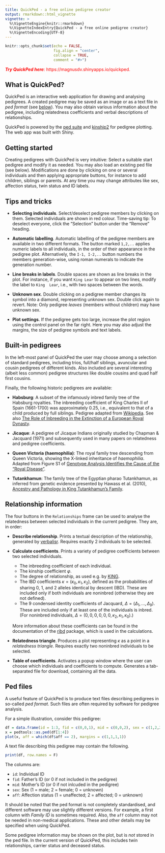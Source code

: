 ```yaml
---
title: QuickPed - a free online pedigree creator
output: rmarkdown::html_vignette
vignette: >
  %\VignetteEngine{knitr::rmarkdown}
  %\VignetteIndexEntry{QuickPed - a free online pedigree creator}
  %\VignetteEncoding{UTF-8}
---
```


```r
knitr::opts_chunk$set(echo = FALSE, 
                      fig.align = "center",
                      collapse = TRUE,
                      comment = "#>")
```

::: { .greeting .message style="color: red;"}
**_Try QuickPed here_**: https://magnusdv.shinyapps.io/quickped.
:::

## What is QuickPed?
QuickPed is an interactive web application for drawing and analysing pedigrees. A created pedigree may be saved as an image or as a text file in *ped format* (see [below](#ped-files)). You may also obtain various information about the pedigree, including relatedness coefficients and verbal descriptions of relationships.

QuickPed is powered by the [ped suite](https://magnusdv.github.io/pedsuite/) and [kinship2](https://CRAN.R-project.org/package=kinship2) for pedigree plotting. The web app was built with Shiny.


## Getting started
Creating pedigrees with QuickPed is very intuitive: Select a suitable start pedigree and modify it as needed. You may also load an existing ped file (see below). Modifications are done by clicking on one or several individuals and then applying appropriate buttons, for instance to add children, siblings or parents. At any time you may change attributes like sex, affection status, twin status and ID labels. 

## Tips and tricks

* __Selecting individuals__. Select/deselect pedigree members by clicking on them. Selected individuals are shown in red colour. Time-saving tip: To deselect everyone, click the "Selection" button under the "Remove" heading.

* __Automatic labelling__. Automatic labelling of the pedigree members are available in two different formats. The button marked `1,2,..` applies numeric labels to all individuals, in the order of their appearance in the pedigree plot. Alternatively, the `I-1, I-2,..` button numbers the members generation-wise, using roman numerals to indicate the generation number. 

* __Line breaks in labels__. Double spaces are shown as line breaks in the plot. For instance, if you want `King Lear` to appear on two lines, modify the label to `King  Lear`, i.e., with two spaces between the words.

* __Unknown sex__. Double clicking on a pedigree member changes its symbol into a diamond, representing unknown sex. Double click again to revert. Note: Only pedigree *leaves* (members without children) may have unknown sex.

* __Plot settings__. If the pedigree gets too large, increase the plot region using the control panel on the far right. Here you may also adjust the margins, the size of pedigree symbols and text labels.

## Built-in pedigrees
In the left-most panel of QuickPed the user may choose among a selection of standard pedigrees, including trios, full/half siblings, avuncular and cousin pedigrees of different kinds. Also included are several interesting (albeit less common) pedigree structures like double cousins and quad half first cousins. 

Finally, the following historic pedigrees are available:

* __Habsburg__: A subset of the infamously inbred family tree of the Habsburg royalties. The inbreeding coefficient of King Charles II of Spain (1661-1700) was approximately 0.25, i.e., equivalent to that of a child produced by full siblings. Pedigree adapted from [Wikipedia](https://en.wikipedia.org/wiki/Habsburg_family_tree). See also [The Role of Inbreeding in the Extinction of a European Royal Dynasty](https://doi.org/10.1371/journal.pone.0005174).

* __Jicaque__: A pedigree of Jicaque Indians originally studied by Chapman & Jacquard (1971) and subsequently used in many papers on relatedness and pedigree coefficients.

* __Queen Victoria (haemophilia)__: The royal family tree descending from Queen Victoria, showing the X-linked inheritance of *haemophilia*. Adapted from Figure S1 of [Genotype Analysis Identifies the Cause of the “Royal Disease"](https://doi.org/10.1126/science.1180660).

* __Tutankhamun__: The family tree of the Egyptian pharao Tutankhamun, as inferred from genetic evidence presented by Hawass et al. (2010), [Ancestry and Pathology in King Tutankhamun's Family](https://doi.org/10.1001/jama.2010.121).

## Relationship information
The four buttons in the `Relationships` frame can be used to analyse the relatedness between selected individuals in the current pedigree. They are, in order:

* __Describe relationship__. Prints a textual description of the relationship, generated by [verbalisr](https://github.com/magnusdv/verbalisr). Requires exactly 2 individuals to be selected.
 
* __Calculate coefficients__. Prints a variety of pedigree coefficients between two selected individuals.
  * The inbreeding coefficient of each individual.
  * The kinship coefficient $\varphi$.
  * The degree of relationship, as used e.g. by [KING](https://www.kingrelatedness.com/manual.shtml).
  * The IBD coefficients $\kappa = (\kappa_0, \kappa_1, \kappa_2)$, defined as the probabilities of sharing 0, 1, and 2 alleles identical by descent (IBD). These are included only if both individuals are noninbred (otherwise they are not defined).
  * The 9 condensed identity coefficients of Jacquard, $\Delta = (\Delta_1, ..., \Delta_9)$. These are included only if at least one of the individuals is inbred. (For noninbred individuals, $\Delta = (0,0,0,0,0,0,\kappa_2, \kappa_1, \kappa_0)$.)
    
  More information about these coefficients can be found in the documentation of the [ribd](https://github.com/magnusdv/ribd) package, which is used in the calculations.
  
* __Relatedness triangle__. Produces a plot representing $\kappa$ as a point in a *relatedness triangle*. Requires exactly two noninbred individuals to be selected.

* __Table of coefficients__. Activates a popup window where the user can choose which individuals and coefficients to compute. Generates a tab-separated file for download, containing all the data.


## Ped files
A useful feature of QuickPed is to produce text files describing pedigrees in so-called *ped format*. Such files are often required by software for pedigree analysis.

For a simple illustration, consider this pedigree:

```r
df = data.frame(id = 1:3, fid = c(0,0,1), mid = c(0,0,2), sex = c(1,2,2), aff = c(1,1,2))
x = pedtools::as.ped(df[1:4])
plot(x, aff = which(df$aff == 2), margins = c(1,1,1,1))
```

A text file describing this pedigree may contain the following.

```r
print(df, row.names = F)
```

The columns are:

* `id`: Individual ID
* `fid`: Father's ID (or 0 if not included in the pedigree)
* `mid`: Mother's ID (or 0 if not inlcuded in the pedigree)
* `sex`: Sex (1 = male; 2 = female; 0 = unknown)
* `aff`: Affection status (1 = unaffected; 2 = affected; 0 = unknown)

It should be noted that the ped format is not completely standardised, and different software may use slightly different versions. For example, a first column with *Family ID* is sometimes required. Also, the `aff` column may not be needed in non-medical applications. These and other details may be specified when using QuickPed.

Some pedigree information may be shown on the plot, but is *not* stored in the ped file. In the current version of QuickPed, this includes twin relationships, carrier status and deceased status.
